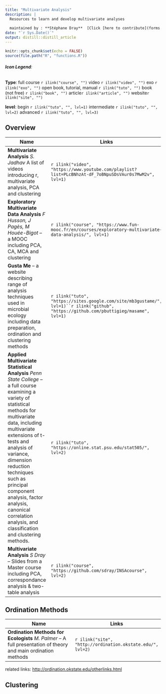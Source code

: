 ```yaml
---
title: "Multivariate Analysis"
description: |
  Resources to learn and develop multivariate analyses  
  
  maintained by : **Stéphane Dray**  [Click [here to contribute](forms.html)]{style="float:right"}
date: "`r Sys.Date()`"
output: distill::distill_article
---
```


```r
knitr::opts_chunk$set(echo = FALSE)
source(file.path("R", "functions.R"))
```
###### **Icon Legend**:
**Type**:
full course `r ilink("course", "")`
video `r ilink("video", "")`
exo `r ilink("exo", "")`
open book, tutorial, manual `r ilink("tuto", "")`
book (not free) `r ilink("book", "")`
article`r ilink("article", "")`
website`r ilink("site", "")`

**level**: begin `r ilink("tuto", "", lvl=1)` intermediate `r ilink("tuto", "", lvl=2)` advanced `r ilink("tuto", "", lvl=3)`


## Overview


| Name                                      | Links |
|-------------------------------------------|-------|
|**Multivariate Analysis** *S. Jadhav* A list of videos introducing r, multivariate analysis, PCA and clustering|`r ilink("video", "https://www.youtube.com/playlist?list=PLcBNhzAt-dF_7oBNpuSDsVAur0s7MwM2v", lvl=1)`|
|**Exploratory Multivariate Data Analysis** *F Husson, J Pagès, M Houée-Bigot* -- a MOOC including PCA, CA, MCA and clustering|`r ilink("course", "https://www.fun-mooc.fr/en/courses/exploratory-multivariate-data-analysis/", lvl=1)`|
|**Gusta Me** -- a website describing range of analysis techniques used in microbial ecology including data preparation, ordination and clustering methods |`r ilink("tuto", "https://sites.google.com/site/mb3gustame/", lvl=1)``r ilink("github", "https://github.com/pbuttigieg/masame", lvl=1)`|
|**Applied Multivariate Statistical Analysis** *Penn State College* -- a full course  examining a variety of statistical methods for multivariate data, including multivariate extensions of t-tests and analysis of variance, dimension reduction techniques such as principal component analysis, factor analysis, canonical correlation analysis, and classification and clustering methods.|`r ilink("tuto", "https://online.stat.psu.edu/stat505/", lvl=2)`|
|**Multivariate Analysis** *S Dray* -- Slides from a Master course including PCA, correspondance analysis & two-table analysis|`r ilink("course", "https://github.com/sdray/INSAcourse", lvl=2)`|




## Ordination Methods
| Name                                      | Links |
|-------------------------------------------|-------|
|**Ordination Methods for Ecologists** *M. Palmer* -- A full presentation of theory and main ordination methods|`r ilink("site", "http://ordination.okstate.edu/", lvl=2)`|

related links: <http://ordination.okstate.edu/otherlinks.html>

## Clustering
